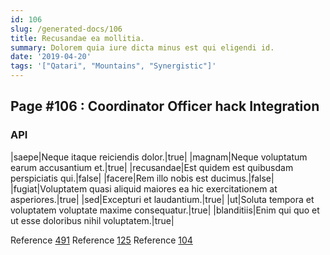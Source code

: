```yaml
---
id: 106
slug: /generated-docs/106
title: Recusandae ea mollitia.
summary: Dolorem quia iure dicta minus est qui eligendi id.
date: '2019-04-20'
tags: '["Qatari", "Mountains", "Synergistic"]'
---
```



## Page #106 : Coordinator Officer hack Integration
### API

|saepe|Neque itaque reiciendis dolor.|true|
|magnam|Neque voluptatum earum accusantium et.|true|
|recusandae|Est quidem est quibusdam perspiciatis qui.|false|
|facere|Rem illo nobis est ducimus.|false|
|fugiat|Voluptatem quasi aliquid maiores ea hic exercitationem at asperiores.|true|
|sed|Excepturi et laudantium.|true|
|ut|Soluta tempora et voluptatem voluptate maxime consequatur.|true|
|blanditiis|Enim qui quo et ut esse doloribus nihil voluptatem.|true|

Reference [491](/generated-docs/491)
Reference [125](/generated-docs/125)
Reference [104](/generated-docs/104)





